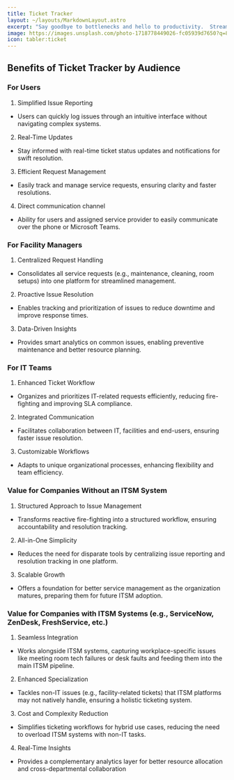 ```yaml
---
title: Ticket Tracker
layout: ~/layouts/MarkdownLayout.astro
excerpt: "Say goodbye to bottlenecks and hello to productivity.  Streamline work order management with our intuitive Ticket Tracker.  Capture, track and resolve requests effortlessly while keeping everyone in the loop."
image: https://images.unsplash.com/photo-1718778449026-fc05939d7650?q=80&w=3000&auto=format&fit=crop&ixlib=rb-4.0.3&ixid=M3wxMjA3fDB8MHxwaG90by1wYWdlfHx8fGVufDB8fHx8fA%3D%3D
icon: tabler:ticket
---
```



## Benefits of Ticket Tracker by Audience


<div className="relative group">
  <div className="absolute -right-8 top-52 h-80 w-80 rounded-full blur-2xl bg-indigo-400/40"></div>
  <div class="relative w-full md:w-[350px] h-[650px] mx-auto md:float-right">
    <Iphone
      item={{ img: ServiceRequestsImage.src, color: ['#ffffff'] }}
      start={{ x: -6, y: 0, z: 12 }}
      end={{ x: 4, y: 0, z: 9 }}
      enableOrbitControls={false}
      enableAutoRotation={false}
    />
  </div>
</div>

### For Users

1.	Simplified Issue Reporting
   - Users can quickly log issues through an intuitive interface without navigating complex systems.
2.	Real-Time Updates
   - Stay informed with real-time ticket status updates and notifications for swift resolution.
3.	Efficient Request Management
   - Easily track and manage service requests, ensuring clarity and faster resolutions.
4.	Direct communication channel
   - Ability for users and assigned service provider to easily communicate over the phone or Microsoft Teams.

    
### For Facility Managers

1.	Centralized Request Handling
   - Consolidates all service requests (e.g., maintenance, cleaning, room setups) into one platform for streamlined management.
2.	Proactive Issue Resolution
   - Enables tracking and prioritization of issues to reduce downtime and improve response times.
3.	Data-Driven Insights
   - Provides smart analytics on common issues, enabling preventive maintenance and better resource planning.
 
### For IT Teams

1.	Enhanced Ticket Workflow
   - Organizes and prioritizes IT-related requests efficiently, reducing fire-fighting and improving SLA compliance.
2.	Integrated Communication
   - Facilitates collaboration between IT, facilities and end-users, ensuring faster issue resolution.
3.	Customizable Workflows
   - Adapts to unique organizational processes, enhancing flexibility and team efficiency.
 
### Value for Companies Without an ITSM System

1.	Structured Approach to Issue Management
   - Transforms reactive fire-fighting into a structured workflow, ensuring accountability and resolution tracking.
2.	All-in-One Simplicity
   - Reduces the need for disparate tools by centralizing issue reporting and resolution tracking in one platform.
3.	Scalable Growth
   - Offers a foundation for better service management as the organization matures, preparing them for future ITSM adoption.
 
### Value for Companies with ITSM Systems (e.g., ServiceNow, ZenDesk, FreshService, etc.)

1.	Seamless Integration
   - Works alongside ITSM systems, capturing workplace-specific issues like meeting room tech failures or desk faults and feeding them into the main ITSM pipeline.
2.	Enhanced Specialization
   - Tackles non-IT issues (e.g., facility-related tickets) that ITSM platforms may not natively handle, ensuring a holistic ticketing system.
3.	Cost and Complexity Reduction
   - Simplifies ticketing workflows for hybrid use cases, reducing the need to overload ITSM systems with non-IT tasks.
4.	Real-Time Insights
   - Provides a complementary analytics layer for better resource allocation and cross-departmental collaboration

